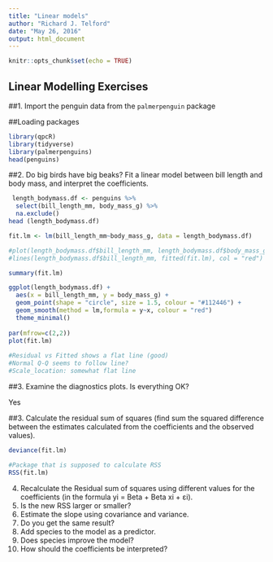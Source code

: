 ```yaml
---
title: "Linear models"
author: "Richard J. Telford"
date: "May 26, 2016"
output: html_document
---
```


```r
knitr::opts_chunk$set(echo = TRUE)
```

## Linear Modelling Exercises

##1. Import the penguin data from the `palmerpenguin` package

##Loading packages

```r
library(qpcR)
library(tidyverse)
library(palmerpenguins)
head(penguins)

```

##2. Do big birds have big beaks? Fit a linear model between bill length and body mass, and interpret the coefficients.
```r
 length_bodymass.df <- penguins %>% 
  select(bill_length_mm, body_mass_g) %>% 
  na.exclude()
head (length_bodymass.df)

fit.lm <- lm(bill_length_mm~body_mass_g, data = length_bodymass.df)

#plot(length_bodymass.df$bill_length_mm, length_bodymass.df$body_mass_g)
#lines(length_bodymass.df$bill_length_mm, fitted(fit.lm), col = "red")

summary(fit.lm)

ggplot(length_bodymass.df) +
  aes(x = bill_length_mm, y = body_mass_g) +
  geom_point(shape = "circle", size = 1.5, colour = "#112446") +
  geom_smooth(method = lm,formula = y~x, colour = "red")
  theme_minimal()
  
par(mfrow=c(2,2))  
plot(fit.lm)
  
#Residual vs Fitted shows a flat line (good)
#Normal Q-Q seems to follow line?
#Scale_location: somewhat flat line


```


##3. Examine the diagnostics plots. Is everything OK?

Yes

##3. Calculate the residual sum of squares (find sum the squared difference between the estimates calculated from the coefficients and the observed values).

```r
deviance(fit.lm)

#Package that is supposed to calculate RSS
RSS(fit.lm)

```



4. Recalculate the Residual sum of squares using different values for the coefficients (in the formula yi = Beta + Beta xi + εi).
5. Is the new RSS larger or smaller?
6. Estimate the slope using covariance and variance.
7. Do you get the same result?
8. Add species to the model as a predictor.
9. Does species improve the model?
10. How should the coefficients be interpreted?

